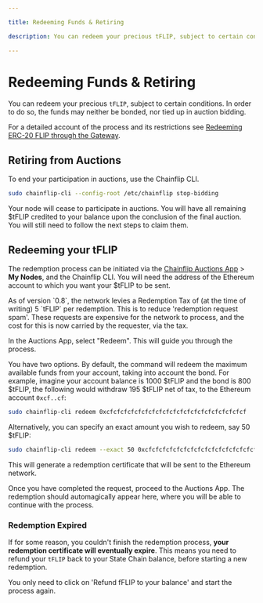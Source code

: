 ```yaml
---

title: Redeeming Funds & Retiring

description: You can redeem your precious tFLIP, subject to certain conditions. In order to do so, the funds may neither be bonded, nor tied up in auction bidding.

---
```



# Redeeming Funds & Retiring

You can redeem your precious `tFLIP`, subject to certain conditions. In order to do so, the funds may neither be bonded, nor tied up in auction bidding.

For a detailed account of the process and its restrictions see [Redeeming ERC-20 FLIP through the Gateway](../../concepts/validator-network/state-chain-flip-gateway#redeeming-erc-20-flip-through-the-gateway).

## Retiring from Auctions

To end your participation in auctions, use the Chainflip CLI.

```bash copy
sudo chainflip-cli --config-root /etc/chainflip stop-bidding
```

Your node will cease to participate in auctions. You will have all remaining $tFLIP credited to your balance upon the conclusion of the final auction. You will still need to follow the next steps to claim them.

## Redeeming your tFLIP

The redemption process can be initiated via the [Chainflip Auctions App](https://auctions.perseverance.chainflip.io/auctions) > **My Nodes**, and the Chainflip CLI. You will need the address of the Ethereum account to which you want your $tFLIP to be sent.

<Callout type="warning">
  As of version `0.8`, the network levies a Redemption Tax of (at the time of
  writing) 5 `tFLIP` per redemption. This is to reduce 'redemption request
  spam'. These requests are expensive for the network to process, and the cost
  for this is now carried by the requester, via the tax.
</Callout>

In the Auctions App, select "Redeem". This will guide you through the process.

You have two options. By default, the command will redeem the maximum available funds from your account, taking into account the bond. For example, imagine your account balance is 1000 \$tFLIP and the bond is 800 \$tFLIP, the following would withdraw 195 \$tFLIP net of tax, to the Ethereum account `0xcf..cf`:

```bash copy
sudo chainflip-cli redeem 0xcfcfcfcfcfcfcfcfcfcfcfcfcfcfcfcfcfcfcfcf
```

Alternatively, you can specify an exact amount you wish to redeem, say 50 $tFLIP:

```bash copy
sudo chainflip-cli redeem --exact 50 0xcfcfcfcfcfcfcfcfcfcfcfcfcfcfcfcfcfcfcfcf
```

This will generate a redemption certificate that will be sent to the Ethereum network.

Once you have completed the request, proceed to the Auctions App. The redemption should automagically appear here, where you will be able to continue with the process.

### Redemption Expired

If for some reason, you couldn't finish the redemption process, **your redemption certificate will eventually expire**. This means you need to refund your `tFLIP` back to your State Chain balance, before starting a new redemption.

You only need to click on 'Refund fFLIP to your balance' and start the process again.
